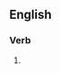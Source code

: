 ==English==

===Verb===
{{head|en|present participle}}

# {{present participle of|satiate|lang=en|nocat=1}}